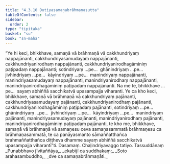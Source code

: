 ```yaml
---
title: "4.3.10 Dutiyasamaṇabrāhmaṇasutta"
tableOfContents: false
sidebar:
  order: 2
type: "tipitaka"
basket: "su"
book: "sn-maha"
---
```



<DynamicBreadcrumb />

<Division number="500" book="sn-maha" bookNo="14" page="182">

<Paragraph number="1079" book="sn-maha">
“Ye hi keci, bhikkhave, samaṇā vā brāhmaṇā vā cakkhundriyaṃ nappajānanti, cakkhundriyasamudayaṃ nappajānanti, cakkhundriyanirodhaṃ nappajānanti, cakkhundriyanirodhagāminiṃ paṭipadaṃ nappajānanti; sotindriyaṃ …pe…  ghānindriyaṃ …pe…  jivhindriyaṃ …pe…  kāyindriyaṃ …pe…  manindriyaṃ nappajānanti, manindriyasamudayaṃ nappajānanti, manindriyanirodhaṃ nappajānanti, manindriyanirodhagāminiṃ paṭipadaṃ nappajānanti. Na me te, bhikkhave …pe…  sayaṃ abhiññā sacchikatvā upasampajja viharanti.
</Paragraph>

<Paragraph number="1080" book="sn-maha">
Ye ca kho keci, bhikkhave, samaṇā vā brāhmaṇā vā cakkhundriyaṃ pajānanti, cakkhundriyasamudayaṃ pajānanti, cakkhundriyanirodhaṃ pajānanti, cakkhundriyanirodhagāminiṃ paṭipadaṃ pajānanti, sotindriyaṃ …pe…  ghānindriyaṃ …pe…  jivhindriyaṃ …pe…  kāyindriyaṃ …pe…  manindriyaṃ pajānanti, manindriyasamudayaṃ pajānanti, manindriyanirodhaṃ pajānanti, manindriyanirodhagāminiṃ paṭipadaṃ pajānanti, te kho me, bhikkhave, samaṇā vā brāhmaṇā vā samaṇesu ceva samaṇasammatā brāhmaṇesu ca brāhmaṇasammatā, te ca panāyasmanto sāmaññatthañca brahmaññatthañca diṭṭheva dhamme sayaṃ abhiññā sacchikatvā upasampajja viharantī”ti.

</Paragraph>
</Division>

<Paragraph number="1081" type="center" book="sn-maha">
Dasamaṃ.



</Paragraph>

<Paragraph number="1082" type="center" book="sn-maha">
Chaḷindriyavaggo tatiyo.



</Paragraph>

<Paragraph number="1083" type="center" book="sn-maha">
Tassuddānaṃ


</Paragraph>

<Paragraph number="1084" type="verses" book="sn-maha">
_Punabbhavo jīvitaññāya,_  
_ekabījī ca suddhakaṃ;_  
_Soto arahasambuddho,_  
_dve ca samaṇabrāhmaṇāti._
</Paragraph>